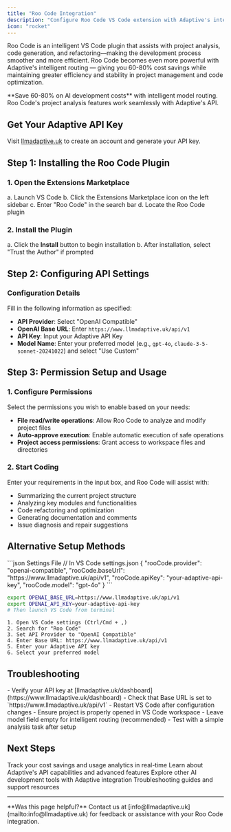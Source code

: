 ```yaml
---
title: "Roo Code Integration"
description: "Configure Roo Code VS Code extension with Adaptive's intelligent LLM routing for 60-80% cost savings"
icon: "rocket"
---
```


Roo Code is an intelligent VS Code plugin that assists with project analysis, code generation, and refactoring—making the development process smoother and more efficient. Roo Code becomes even more powerful with Adaptive's intelligent routing — giving you 60-80% cost savings while maintaining greater efficiency and stability in project management and code optimization.

<Tip>
**Save 60-80% on AI development costs** with intelligent model routing. Roo Code's project analysis features work seamlessly with Adaptive's API.
</Tip>

## Get Your Adaptive API Key

Visit [llmadaptive.uk](https://www.llmadaptive.uk) to create an account and generate your API key.

## Step 1: Installing the Roo Code Plugin

### 1. Open the Extensions Marketplace
a. Launch VS Code
b. Click the Extensions Marketplace icon on the left sidebar
c. Enter "Roo Code" in the search bar
d. Locate the Roo Code plugin

### 2. Install the Plugin
a. Click the **Install** button to begin installation
b. After installation, select "Trust the Author" if prompted

## Step 2: Configuring API Settings

### Configuration Details
Fill in the following information as specified:

- **API Provider**: Select "OpenAI Compatible"
- **OpenAI Base URL**: Enter `https://www.llmadaptive.uk/api/v1`
- **API Key**: Input your Adaptive API Key
- **Model Name**: Enter your preferred model (e.g., `gpt-4o`, `claude-3-5-sonnet-20241022`) and select "Use Custom"

## Step 3: Permission Setup and Usage

### 1. Configure Permissions
Select the permissions you wish to enable based on your needs:

- **File read/write operations**: Allow Roo Code to analyze and modify project files
- **Auto-approve execution**: Enable automatic execution of safe operations
- **Project access permissions**: Grant access to workspace files and directories

### 2. Start Coding
Enter your requirements in the input box, and Roo Code will assist with:

- Summarizing the current project structure
- Analyzing key modules and functionalities
- Code refactoring and optimization
- Generating documentation and comments
- Issue diagnosis and repair suggestions

## Alternative Setup Methods

<CodeGroup>
```json Settings File
// In VS Code settings.json
{
  "rooCode.provider": "openai-compatible",
  "rooCode.baseUrl": "https://www.llmadaptive.uk/api/v1",
  "rooCode.apiKey": "your-adaptive-api-key",
  "rooCode.model": "gpt-4o"
}
```

```bash Environment Variables
export OPENAI_BASE_URL=https://www.llmadaptive.uk/api/v1
export OPENAI_API_KEY=your-adaptive-api-key
# Then launch VS Code from terminal
```

```text Manual Configuration
1. Open VS Code settings (Ctrl/Cmd + ,)
2. Search for "Roo Code"
3. Set API Provider to "OpenAI Compatible"
4. Enter Base URL: https://www.llmadaptive.uk/api/v1
5. Enter your Adaptive API key
6. Select your preferred model
```
</CodeGroup>

## Troubleshooting

<AccordionGroup>
<Accordion title="Connection Issues" icon="wifi-off">
- Verify your API key at [llmadaptive.uk/dashboard](https://www.llmadaptive.uk/dashboard)
- Check that Base URL is set to `https://www.llmadaptive.uk/api/v1`
- Restart VS Code after configuration changes
</Accordion>

<Accordion title="Project Analysis" icon="magnifying-glass">
- Ensure project is properly opened in VS Code workspace
- Leave model field empty for intelligent routing (recommended)
- Test with a simple analysis task after setup
</Accordion>
</AccordionGroup>

## Next Steps

<CardGroup cols={2}>
  <Card
    title="Monitor Usage & Savings"
    href="https://www.llmadaptive.uk/dashboard"
    icon="chart-line"
    cta="View Dashboard"
  >
    Track your cost savings and usage analytics in real-time
  </Card>
  <Card
    title="API Documentation"
    href="/api-reference/chat-completions"
    icon="book"
    cta="View API Docs"
  >
    Learn about Adaptive's API capabilities and advanced features
  </Card>
  <Card
    title="VS Code Extensions"
    href="/developer-tools/cline"
    icon="code"
    cta="More Tools"
  >
    Explore other AI development tools with Adaptive integration
  </Card>
  <Card
    title="Get Support"
    href="/troubleshooting"
    icon="life-ring"
    cta="Get Help"
  >
    Troubleshooting guides and support resources
  </Card>
</CardGroup>

---

<Note>
**Was this page helpful?** Contact us at [info@llmadaptive.uk](mailto:info@llmadaptive.uk) for feedback or assistance with your Roo Code integration.
</Note>